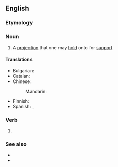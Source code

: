 {{also|hand-hold}}
==English==

===Etymology===
{{compound|en|hand|hold}}

===Noun===
{{en-noun}}

# A [[projection]] that one may [[hold]] onto for [[support]]

====Translations====
{{trans-top|projection to hold}}
* Bulgarian: {{t+|bg|ръкохватка|f}}
* Catalan: {{t+|ca|agafador|m}}
* Chinese:
*: Mandarin: {{t-needed|cmn}}
{{trans-mid}}
* Finnish: {{t+|fi|kädensija}}
* Spanish: {{t+|es|agarradera|f}}, {{t|es|asidero|m}}
{{trans-bottom}}

===Verb===
{{en-verb|handholds|handholding|handheld}}

# {{alt form|hand-hold|lang=en}}

===See also===
* {{l|en|foothold}}
* {{l|en|handrail}}